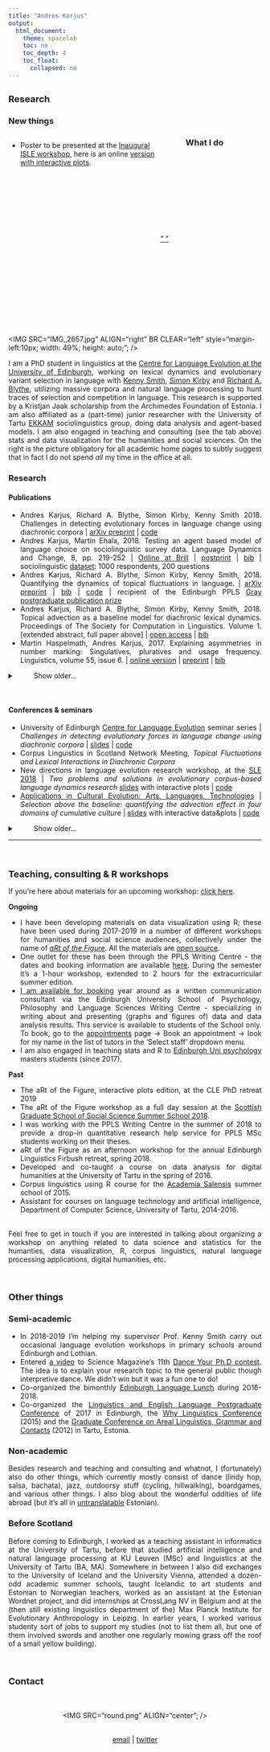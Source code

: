 ```yaml
---
title: "Andres Karjus"
output: 
  html_document: 
    theme: spacelab
    toc: no
    toc_depth: 4  
    toc_float:
      collapsed: no
---
```


<style>

/* 
body .main-container {
max-width: 1500px;
padding-left: 0px;
}
 */ 
 
h1 { /* Header 1 */
  font-size: 20px;
}
h2 { /* Header 2 */
    font-size: 18px;
}

.list-group-item.active, .list-group-item.active:focus, .list-group-item.active:hover {
    color: black;
    background-color: transparent;

}

#TOC {
  text-align: left;
  padding-left: 0px ;
  padding-right: 0px;
  left: 10px;
  top: 0;
  width: 100%;
}

details summary::-webkit-details-marker {
  display:none;
}


</style>



# {.tabset .tabset-fade}

## Research 

### New things  

<div style="float: left; width: 60%; height: 200px; padding-right:10%; overflow: hidden">

- Poster to be presented at the [Inaugural ISLE workshop](https://www.comparativelinguistics.uzh.ch/en/events/ISLE-inaugural-workshop.html), here is an online [version with interactive plots](https://andreskarjus.github.io/isle_poster).

</div>
<div style="float: right; width: 40%; height: 200px;">

<a class="twitter-timeline" 
  data-show-screen-name="false" data-lang="en" 
  data-width="100%" 
  data-height="200px" 
  href="https://twitter.com/AndresKarjus?ref_src=twsrc%5Etfw"
  data-chrome="noheader nofooter">
  " "
</a> 
<script async src="https://platform.twitter.com/widgets.js" charset="utf-8"></script>

</div>


### What I do

<div style="display: inline-block; position: relative;">
<IMG SRC="IMG_2657.jpg" ALIGN="right" BR CLEAR="left" style="margin-left:10px; width: 49%; height: auto;"; /> 
<div style="text-align: justify;"> 
I am a PhD student in linguistics at the [Centre for Language Evolution at the University of Edinburgh](http://www.lel.ed.ac.uk/cle/), working on lexical dynamics and evolutionary variant selection in language with [Kenny Smith](http://www.lel.ed.ac.uk/~kenny), [Simon Kirby](http://www.lel.ed.ac.uk/~simon) and [Richard A. Blythe](http://www2.ph.ed.ac.uk/~rblythe3/), utilizing massive corpora and natural language processing to hunt traces of selection and competition in language. This research is supported by a Kristjan Jaak scholarship from the Archimedes Foundation of Estonia. I am also affiliated as a (part-time) junior researcher with the University of Tartu [EKKAM](http://ekkam.ut.ee/en/) sociolinguistics group, doing data analysis and agent-based models. I am also engaged in teaching and consulting (see the tab above) stats and data visualization for the humanities and social sciences. On the right is the picture obligatory for all academic home pages to subtly suggest that in fact I do not spend _all_ my time in the office at all.

### Research

#### Publications 

* Andres Karjus, Richard A. Blythe, Simon Kirby, Kenny Smith 2018. Challenges in detecting evolutionary forces in language change using diachronic corpora | [arXiv preprint](http://arxiv.org/abs/1811.01275) | [code](https://github.com/andreskarjus/wfsim_fit) 
* Andres Karjus, Martin Ehala, 2018. Testing an agent based model of language choice on sociolinguistic survey data. Language Dynamics and Change, 8, pp. 219-252 | [Online at Brill](https://doi.org/10.1163/22105832-00802004) | [postprint](Karjus_Ehala_2018_Testing_an_agent-based_model_of_language_choice_LDCpostprint.pdf) | <a href="karjus_testing_2018.bib" target="_blank">bib</a> | sociolinguistic [dataset](http://doi.org/10.15155/1-00-0000-0000-0000-00162L): 1000 respondents, 200 questions
* Andres Karjus, Richard A. Blythe, Simon Kirby, Kenny Smith, 2018. Quantifying the dynamics of topical fluctuations in language. | [arXiv preprint](https://arxiv.org/abs/1806.00699) | <a href="karjus_quantifying_2018.bib" target="_blank">bib</a> | [code](https://github.com/andreskarjus/topical_cultural_advection_model) | recipient of the Edinburgh PPLS [Gray postgraduate publication prize](https://www.ed.ac.uk/ppls/philosophy/current/postgraduate/fees-and-funding/ppls-gray-postgraduate-publication-prize)
* Andres Karjus, Richard A. Blythe, Simon Kirby, Kenny Smith, 2018. Topical advection as a baseline model for diachronic lexical dynamics. Proceedings of The Society for Computation in Linguistics. Volume 1. [extended abstract, full paper above] | [open access](http://scholarworks.umass.edu/scil/) | <a href="karjus_topical_2018.bib" target="_blank">bib</a>
*	Martin Haspelmath, Andres Karjus, 2017. Explaining asymmetries in number marking: Singulatives, pluratives and usage frequency. Linguistics, volume 55, issue 6. | [online version](https://www.degruyter.com/view/j/ling.2017.55.issue-6/ling-2017-0026/ling-2017-0026.xml)  | [preprint](https://www.academia.edu/25032500/Explaining_asymmetries_in_number_marking_Singulatives_pluratives_and_usage_frequency) | <a href="haspelmath_explaining_2017.bib" target="_blank">bib</a>

<details><summary> &nbsp;&nbsp;&nbsp;&nbsp;&nbsp;&nbsp;&nbsp;&nbsp; Show older...</summary>

*	Andres Karjus, 2015. Through the Spyglass of Synchrony: Grammaticalization of the Exterior Space in the Eastern Circum-Baltic. In: Hilpert, Martin, Östman, Jan-Ola, Mertzlufft, Christine, Rießler, Michael, Duke, Janet (eds.), Advances in Nordic Linguistics. De Gruyter Mouton.
| [google books](https://books.google.ee/books?id=BPheCAAAQBAJ)
*	Andres Karjus (editor), 2013. Areal linguistics, Grammar and Contacts. Special issue of the Journal of Estonian and Finno-Ugric Linguistics, 4-2. Tartu: University of Tartu Press. 
| [open access](http://jeful.ut.ee/index.php/JEFUL/issue/view/2013.4.2)
* Petar Kehayov, Eva Saar, Miina Norvik, Andres Karjus, 2013. Hääbuva kesklüüdi murde jälgedel suvel 2012 [On the footsteps of vanishing Central Lude in the summer of 2012]. Yearbook of the Estonian Mother Tongue Society, Vol. 58. | [open access](http://www.kirj.ee/public/ESA/2012/esa_58-2012-58-101.indd.pdf)
*	Andres Karjus, 2012. Outdoors on the Shores of the Baltic: Gradience in the Grammaticalization of the Exterior-Region. Journal of Estonian and Finno-Ugric Linguistics 3-1, pp. 209-226.

</details>
<br>

#### Conferences & seminars


- University of Edinburgh [Centre for Language Evolution](http://www.lel.ed.ac.uk/cle/) seminar series | _Challenges in detecting evolutionary forces in language change using diachronic corpora_ | [slides](https://andreskarjus.github.io/evoforces_cletalk/slides.html) | [code](https://github.com/andreskarjus/wfsim_fit)
- Corpus Linguistics in Scotland Network Meeting, _Topical Fluctuations and Lexical Interactions in Diachronic Corpora_
- New directions in language evolution research workshop, at the [SLE 2018](http://sle2018.eu/) | _Two problems and solutions in evolutionary corpus-based language dynamics research_ [slides](https://andreskarjus.github.io/sle_tallinn_languagedynamics) with interactive plots | [code](https://github.com/andreskarjus/sle_tallinn_languagedynamics)
- [Applications in Cultural Evolution: Arts, Languages, Technologies](https://cultevol.ut.ee/) | _Selection above the baseline: quantifying the advection effect in four domains of cumulative culture_ | [slides](https://andreskarjus.github.io/cultevol_tartu_slides) with interactive data&plots | [code](https://github.com/andreskarjus/cultural_advection_Tartuce)

<details><summary> &nbsp;&nbsp;&nbsp;&nbsp;&nbsp;&nbsp;&nbsp;&nbsp; Show older...</summary>

- [Evolang 2018](http://evolang.cles.umk.pl) | [slides](https://drive.google.com/open?id=10az7BOV_tT-mAwMZXDoguKmZeTErnfzB) | open-access [proceedings](http://evolang.org/torun/proceedings/papertemplate.html?p=117) 
- [Edinburgh Language Lunch](http://groups.inf.ed.ac.uk/langlunch/)
- The inaugural meeting of the Society for Computation in Linguistics, part of [LSA 2018](https://www.linguisticsociety.org/event/lsa-2018-annual-meeting) | download [poster](scilposter_sizeA1.pdf)

</details>

---
<br>

</div>



## Teaching, consulting & R workshops

If you're here about materials for an upcoming workshop: [click here](https://andreskarjus.github.io/artofthefigure/).

<div style="text-align: justify"> 

**Ongoing**

- I have been developing materials on data visualization using R; these have been used during 2017-2019 in a number of different workshops for humanities and social science audiences, collectively under the name of [_aRt of the Figure_](https://andreskarjus.github.io/artofthefigure/). All the materials are [open source](https://github.com/andreskarjus/artofthefigure).
- One outlet for these has been through the PPLS Writing Centre - the dates and booking information are available [here](http://writingcentre.ppls.ed.ac.uk/workshops/). During the semester it's a 1-hour workshop, extended to 2 hours for the extracurricular summer edition.
- [I am available for booking](http://writingcentre.ppls.ed.ac.uk/appointments/) year around as a written communication consultant via the Edinburgh University School of Psychology, Philosophy and Language Sciences Writing Centre - specializing in writing about and presenting (graphs and figures of) data and data analysis results. This service is available to students of the School only. To book, go to the [appointments](http://writingcentre.ppls.ed.ac.uk/appointments/) page -> Book an appointment -> look for my name in the list of tutors in the 'Select staff' dropdown menu.
- I am also engaged in teaching stats and R to [Edinburgh Uni psychology](https://www.ed.ac.uk/ppls/psychology) masters students (since 2017).


**Past**

- The aRt of the Figure, interactive plots edition, at the CLE PhD retreat 2019
- The aRt of the Figure workshop as a full day session at the [Scottish Graduate School of Social Science Summer School 2018](http://www.socsciscotland.ac.uk/skills_and_training/summer_school).
- I was working with the PPLS Writing Centre in the summer of 2018 to provide a drop-in quantitative research help service for PPLS MSc students working on their theses.
- aRt of the Figure as an afternoon workshop for the annual Edinburgh Linguistics Firbush retreat, spring 2018.
- Developed and co-taught a course on data analysis for digital humanities at the University of Tartu in the spring of 2016.
- Corpus linguistics using R course for the [Academia Salensis](http://academiasalensis.org) summer school of 2015.
- Assistant for courses on language technology and artificial intelligence, Department of Computer Science, University of Tartu, 2014-2016.
<br><br>

Feel free to get in touch if you are interested in talking about organizing a workshop on anything related to data science and statistics for the humanties, data visualization, R, corpus linguistics, natural language processing applications, digital humanities, etc.
</div>
<br>

## Other things
### Semi-academic
<div style="text-align: justify"> 

- In 2018-2019 I'm helping my supervisor Prof. Kenny Smith carry out occasional language evolution workshops in primary schools around Edinburgh and Lothian.
- Entered [a video](https://www.youtube.com/watch?v=t8InfFEIINc) to Science Magazine's 11th [Dance Your Ph.D contest](https://www.sciencemag.org/projects/dance-your-phd). The idea is to explain your research topic to the general public though interpretive dance. We didn't win but it was a fun one to do!
- Co-organized the bimonthly [Edinburgh Language Lunch](http://groups.inf.ed.ac.uk/langlunch/) during 2016-2018. 
- Co-organized the [Linguistics and English Language Postgraduate Conference](http://www.lel.ed.ac.uk/~pgc/) of 2017 in Edinburgh, the [Why Linguistics Conference](http://whylinguistics.ut.ee) (2015) and the [Graduate Conference on Areal Linguistics, Grammar and Contacts](http://arealling.ut.ee) (2012) in Tartu, Estonia. 

### Non-academic

Besides research and teaching and consulting and whatnot, I (fortunately) also do other things, which currently mostly consist of dance (lindy hop, salsa, bachata), jazz, outdoorsy stuff (cycling, hillwalking), boardgames, and various other things. I also blog about the wonderful oddities of life abroad (but it's all in [untranslatable](http://postkaartkaledooniast.blogspot.com) Estonian).

### Before Scotland

Before coming to Edinburgh, I worked as a teaching assistant in informatics at the University of Tartu, before that studied artificial intelligence and natural language processing at KU Leuven (MSc) and linguistics at the University of Tartu (BA, MA). Somewhere in between I also did exchanges to the University of Iceland and the University Vienna, attended a dozen-odd academic summer schools, taught Icelandic to art students and Estonian to Norwegian teachers, worked as an assistant at the Estonian Wordnet project, and did internships at CrossLang NV in Belgium and at the (then still existing linguistics department of the) Max Planck Institute for Evolutionary Anthropology in Leipzig. In earlier years, I worked various studenty sort of jobs to support my studies (not to list them all, but one of them involved swords and another one regularly mowing grass off the roof of a small yellow building).
</div>
<br>

## Contact
<br>
<br>
<center>
<IMG SRC="round.png" ALIGN="center"; /> 
</center>
<div style="text-align: center"> 
<br>
<a href="mailto:a.karjus--at--sms.ed.ac.uk">email</a>  |  <a href="https://twitter.com/AndresKarjus">twitter</a>
<br>
</div>



